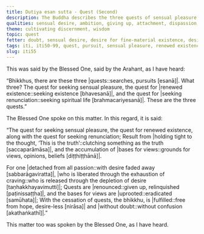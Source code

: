 ```yaml
---
title: Dutiya esan sutta - Quest (Second)
description: The Buddha describes the three quests of sensual pleasure, renewed existence, and spiritual life as the result of holding tight to the thought ‘This is the truth’ and the accumulation of bases for views.
qualities: sensual desire, ambition, giving up, attachment, dispassion, quenching, ending
theme: cultivating discernment, wisdom
topic: quest
fetter: doubt, sensual desire, desire for fine-material existence, desire for immaterial existence, ignorance
tags: iti, iti50-99, quest, pursuit, sensual pleasure, renewed existence, spiritual life, cessation, cease, desireless, fulfilled, without doubt, buddha
slug: iti55
---
```


This was said by the Blessed One, said by the Arahant, as I have heard:

“Bhikkhus, there are these three |quests::searches, pursuits [esanā]|. What three? The quest for seeking sensual pleasure, the quest for |renewed existence::seeking existence [bhavesanā]|, and the quest for |seeking renunciation::seeking spiritual life [brahmacariyesanā]|. These are the three quests.”

The Blessed One spoke on this matter. In this regard, it is said:

“The quest for seeking sensual pleasure, the quest for renewed existence,
along with the quest for seeking renunciation; 
Result from |holding tight to the thought, ‘This is the truth’::clutching something as the truth [saccaparāmāsa]|,
and the accumulation of |bases for views::grounds for views, opinions, beliefs [diṭṭhiṭṭhānā]|.

For one |detached from all passion::with desire faded away [sabbarāgaviratta]|,
|who is liberated through the exhaustion of craving::who is released through the depletion of desire [taṇhakkhayavimutti]|;
Quests are |renounced::given up, relinquished [paṭinissaṭṭha]|,
and the bases for views are |uprooted::eradicated [samūhata]|;
With the cessation of quests, the bhikkhu,
is |fulfilled::free from hope, desire-less [nirāsa]| and |without doubt::without confusion [akathaṅkathī]|.”

This matter too was spoken by the Blessed One, as I have heard.